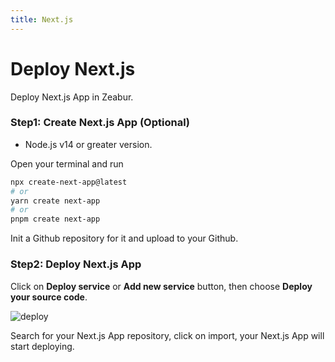 ```yaml
---
title: Next.js
---
```


# Deploy Next.js

Deploy Next.js App in Zeabur.

### Step1: Create Next.js App (Optional)

- Node.js v14 or greater version.

Open your terminal and run 
```bash 
npx create-next-app@latest 
# or
yarn create next-app  
# or
pnpm create next-app
```

Init a Github repository for it and upload to your Github.

### Step2: Deploy Next.js App

Click on **Deploy service** or **Add new service** button, then choose **Deploy your source code**.

![deploy](/framework/deploy.png)

Search for your Next.js App repository, click on import, your Next.js App will start deploying.


